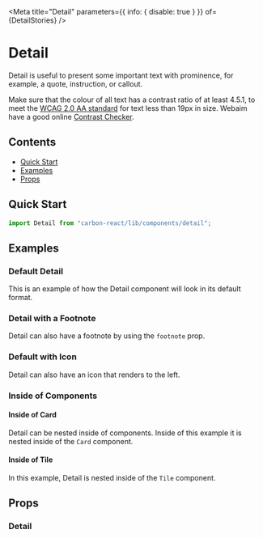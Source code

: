 

<Meta title="Detail" parameters={{ info: { disable: true } }} of={DetailStories} />

# Detail

Detail is useful to present some important text with prominence, for example, a quote, instruction, or callout.

Make sure that the colour of all text has a contrast ratio of at least 4.5.1,
to meet the [WCAG 2.0 AA standard](https://www.w3.org/TR/UNDERSTANDING-WCAG20/visual-audio-contrast-contrast.html "WCAG 2.0 AA standard")
for text less than 19px in size. Webaim have a good online [Contrast Checker](http://webaim.org/resources/contrastchecker/ "Contrast Checker").

## Contents

- [Quick Start](#quick-start)
- [Examples](#examples)
- [Props](#props)

## Quick Start

```javascript
import Detail from "carbon-react/lib/components/detail";
```

## Examples

### Default Detail

This is an example of how the Detail component will look in its default format.

<Canvas of={DetailStories.Default} />

### Detail with a Footnote

Detail can also have a footnote by using the `footnote` prop.

<Canvas of={DetailStories.DetailWithFootnote} />

### Default with Icon

Detail can also have an icon that renders to the left.

<Canvas of={DetailStories.DetailWithIcon} />

### Inside of Components

#### Inside of Card

Detail can be nested inside of components. Inside of this example it is nested inside of the `Card` component.

<Canvas of={DetailStories.DetailInsideCard} />

#### Inside of Tile

In this example, Detail is nested inside of the `Tile` component.

<Canvas of={DetailStories.DetailInsideTile} />

## Props

### Detail

<ArgTypes of={DetailStories} />
